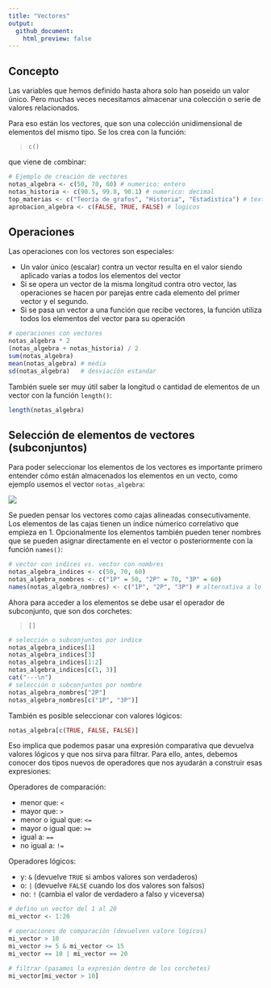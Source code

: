 ```yaml
---
title: "Vectores"
output: 
  github_document:
    html_preview: false
---
```


## Concepto

Las variables que hemos definido hasta ahora solo han poseido un valor único. Pero muchas veces necesitamos almacenar una colección o serie de valores relacionados.

Para eso están los vectores, que son una colección unidimensional de elementos del mismo tipo. Se los crea con la función:

> `c()` 

que viene de `c`ombinar:

```r
# Ejemplo de creación de vectores
notas_algebra <- c(50, 70, 60) # numerico: entero
notas_historia <- c(90.5, 99.8, 90.1) # numerico: decimal
top_materias <- c("Teoría de grafos", "Historia", "Estadistica") # texto o caracteres
aprobacion_algebra <- c(FALSE, TRUE, FALSE) # logicos
```

## Operaciones

Las operaciones con los vectores son especiales:

- Un valor único (escalar) contra un vector resulta en el valor siendo aplicado varias a todos los elementos del vector
- Si se opera un vector de la misma longitud contra otro vector, las operaciones se hacen por parejas entre cada elemento del primer vector y el segundo.
- Si se pasa un vector a una función que recibe vectores, la función utiliza todos los elementos del vector para su operación

```r
# operaciones con vectores
notas_algebra * 2
(notas_algebra + notas_historia) / 2
sum(notas_algebra)
mean(notas_algebra) # media
sd(notas_algebra)   # desviación estandar
```
También suele ser muy útil saber la longitud o cantidad de elementos de un vector con la función `length()`:

```r
length(notas_algebra)
```

## Selección de elementos de vectores (subconjuntos)

Para poder seleccionar los elementos de los vectores es importante primero entender cómo están almacenados los elementos en un vecto, como ejemplo usemos el vector `notas_algebra`:

![](../pizarras/drawings/vector.png)

Se pueden pensar los vectores como cajas alineadas consecutivamente. Los elementos de las cajas tienen un índice númerico correlativo que empieza en 1. Opcionalmente los elementos también pueden tener nombres que se pueden asignar directamente en el vector o posteriormente con la función `names()`:

```r
# vector con indices vs. vector con nombres
notas_algebra_indices <- c(50, 70, 60)
notas_algebra_nombres <- c("1P" = 50, "2P" = 70, "3P" = 60)
names(notas_algebra_nombres) <- c("1P", "2P", "3P") # alternativa a lo anterior, pero da el mismo resultado
```

Ahora para acceder a los elementos se debe usar el operador de subconjunto, que son dos corchetes:

> `[]`

```r
# selección o subconjuntos por indice
notas_algebra_indices[1]
notas_algebra_indices[3]
notas_algebra_indices[1:2]
notas_algebra_indices[c(1, 3)]
cat("---\n")
# selección o subconjuntos por nombre
notas_algebra_nombres["2P"]
notas_algebra_nombres[c("1P", "3P")]

```

También es posible seleccionar con valores lógicos:

```r
notas_algebra[c(TRUE, FALSE, FALSE)]
```

Eso implica que podemos pasar una expresión comparativa que devuelva valores lógicos y que nos sirva para filtrar. Para ello, antes, debemos conocer dos tipos nuevos de operadores que nos ayudarán a construir esas expresiones:

Operadores de comparación:

- menor que: `<`  
- mayor que: `>`  
- menor o igual que: `<=` 
- mayor o igual que: `>=` 
- igual a: `==` 
- no igual a: `!=` 

Operadores lógicos:

- y: `&` (devuelve `TRUE` si ambos valores son verdaderos)
- o: `|` (devuelve `FALSE` cuando los dos valores son falsos)
- no: `!` (cambia el valor de verdadero a falso y viceversa)

```r
# defino un vector del 1 al 20
mi_vector <- 1:20

# operaciones de comparación (devuelven valore lógicos)
mi_vector > 10
mi_vector >= 5 & mi_vector <= 15
mi_vector == 10 | mi_vector == 20

# filtrar (pasamos la expresión dentro de los corchetes)
mi_vector[mi_vector > 10]

```
